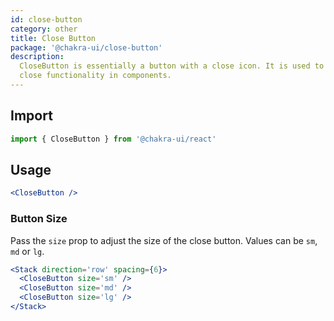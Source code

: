 ```yaml
---
id: close-button
category: other
title: Close Button
package: '@chakra-ui/close-button'
description:
  CloseButton is essentially a button with a close icon. It is used to trigger
  close functionality in components.
---
```


## Import

```js
import { CloseButton } from '@chakra-ui/react'
```

## Usage

```jsx
<CloseButton />
```

### Button Size

Pass the `size` prop to adjust the size of the close button. Values can be `sm`,
`md` or `lg`.

```jsx
<Stack direction='row' spacing={6}>
  <CloseButton size='sm' />
  <CloseButton size='md' />
  <CloseButton size='lg' />
</Stack>
```
